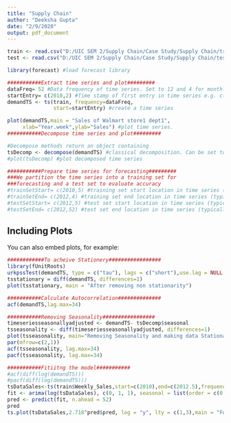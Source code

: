 ---
title: "Supply Chain"
author: "Deeksha Gupta"
date: "2/9/2020"
output: pdf_document
---

```{r setup, include=FALSE}
train <- read.csv("D:/UIC SEM 2/Supply Chain/Case Study/Supply Chain/train.csv")
test <- read.csv("D:/UIC SEM 2/Supply Chain/Case Study/Supply Chain/test.csv")
```



```{r cars}
library(forecast) #load forecast library

###########Extract time series and plot#########
dataFreq= 52 #Data frequency of time series. Set to 12 and 4 for monthly and quaterly data, respectively
startEntry= c(2010,2) #Time stamp of first entry in time series e.g. c(2010,2) implies second quarter of 2012 if data frequency equals 4
demandTS <- ts(train, frequency=dataFreq,
               start=startEntry) #create a time series

plot(demandTS,main = "Sales of Walmart store1 dept1",
     xlab="Year.week",ylab="Sales") #plot time series.
###########Decompose time series and plot#########
```

```{r cars}
#Decompose methods return an object containing
tsDecomp <- decompose(demandTS) #classical decomposition. Can be set to multiplicative or additive
#plot(tsDecomp) #plot decomposed time series

###########Prepare time series for forecasting#########
###We partition the time series into a training set for
###forecasting and a test set to evaluate accuracy
#trainSetStart= c(2010,5) #training set start location in time series (typically the first entry)
#trainSetEnd= c(2012,4) #training set end location in time series (typically covers 70% of time series)
#testSetStart= c(2012,5) #test set start location in time series (typically location of entry after training set ends)
#testSetEnd= c(2012,52) #test set end location in time series (typically end of time series)

```

## Including Plots

You can also embed plots, for example:

```{r pressure, echo=FALSE}
############To acheive Stationery#################
library(fUnitRoots)
urkpssTest(demandTS, type = c("tau"), lags = c("short"),use.lag = NULL, doplot = TRUE)
tsstationary = diff(demandTS, differences=1)
plot(tsstationary, main = "After removing non stationarity")

###########Calculate Autocorrelation##############
acf(demandTS,lag.max=34)

###########Removing Seasonality#################
timeseriesseasonallyadjusted <- demandTS- tsDecomp$seasonal
tsseasonality <- diff(timeseriesseasonallyadjusted, differences=1)
plot(tsseasonality, main="Removing Seasonality and making data Stationary")
par(mfrow=c(2,1))
acf(tsseasonality, lag.max=34) 
pacf(tsseasonality, lag.max=34)


```



```{r pressure, echo=FALSE}

###########Fitiitng the model###########
#acf(diff(log(demandTS)))
#pacf(diff(log(demandTS)))
tsDataSales<-ts(train$Weekly_Sales,start=c(2010),end=c(2012.5),frequency=52)
fit <- arima(log(tsDataSales), c(0, 1, 1), seasonal = list(order = c(0, 1, 1), period = 52)) 
pred <- predict(fit, n.ahead = 52)
pred
ts.plot(tsDataSales,2.718^pred$pred, log = "y", lty = c(1,3),main = "Forecasts of Stores") 

```





